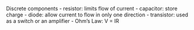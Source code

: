 Discrete components
- resistor: limits flow of current
- capacitor: store charge
- diode: allow current to flow in only one direction
- transistor: used as a switch or an amplifier
- Ohm's Law: V = IR
